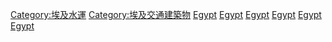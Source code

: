 {{cat main|埃及港口}}
{{Commons category|Ports and harbours in Egypt}}

[[Category:埃及水運|Category:埃及水運]]
[[Category:埃及交通建築物‎|Category:埃及交通建築物‎]]
[[Category:地中海港口|Egypt]]
[[Category:紅海港口|Egypt]]
[[Category:印度洋港口|Egypt]]
[[Category:亞洲港口|Egypt]]
[[Category:非洲港口|Egypt]]
[[Category:各國港口|Egypt]]